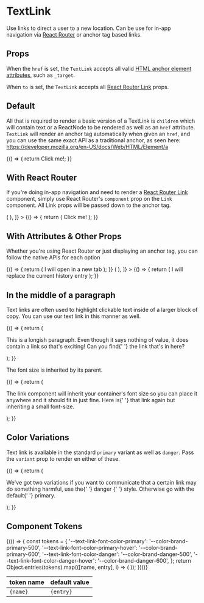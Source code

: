 
<Meta title="Components/TextLink/Overview" component={TextLink} />

# TextLink

Use links to direct a user to a new location. Can be use for in-app navigation via [React Router](https://reactrouter.com/)
or anchor tag based links.

## Props

When the `href` is set, the `TextLink` accepts all valid [HTML anchor element attributes](https://developer.mozilla.org/en-US/docs/Web/HTML/Element/a), such as `_target`.

When `to` is set, the `TextLink` accepts all [React Router Link](https://reactrouter.com/web/api/Link) props.

<ArgsTable of={TextLink} />

## Default

All that is required to render a basic version of a TextLink is `children` which will contain text
or a ReactNode to be rendered as well as an `href` attribute. `TextLink` will render an anchor tag automatically
when given an `href`, and you can use the same exact API as a traditional anchor, as seen here:
https://developer.mozilla.org/en-US/docs/Web/HTML/Element/a

<Canvas>
  <Story name="Default">
    {() => {
      return <TextLink href="http://palmetto.com">Click me!</TextLink>;
    }}
  </Story>
</Canvas>

## With React Router

If you're doing in-app navigation and need to render a [React Router Link](https://reactrouter.com/web/api/Link) component,
simply use React Router's `component` prop on the `Link` component. All Link props will be passed down to the anchor tag.

<Canvas>
  <Story
    name="With React Router"
    decorators={[
      Story => (
        <BrowserRouter>
          <Story />
        </BrowserRouter>
      ),
    ]}
  >
    {() => {
      return (
        <Link to="/" component={TextLink}>
          Click me!
        </Link>
      );
    }}
  </Story>
</Canvas>

## With Attributes & Other Props

Whether you're using React Router or just displaying an anchor tag, you can follow the native
APIs for each option

<Canvas>
  <Story name="With additional attributes">
    {() => {
      return (
        <TextLink href="http://ux.palmetto.com" target="_blank">
          I will open in a new tab
        </TextLink>
      );
    }}
  </Story>
</Canvas>

<Canvas>
  <Story
    name="With Link props"
    decorators={[
      Story => (
        <BrowserRouter>
          <Story />
        </BrowserRouter>
      ),
    ]}
  >
    {() => {
      return (
        <Link to="/" replace component={TextLink}>
          I will replace the current history entry
        </Link>
      );
    }}
  </Story>
</Canvas>

## In the middle of a paragraph

Text links are often used to highlight clickable text inside of a larger block of copy.
You can use our text link in this manner as well.

<Canvas>
  <Story name="Inside a paragraph">
    {() => {
      return (
        <p>
          This is a longish paragraph. Even though it says nothing of value, it does contain a link
          so that's exciting! Can you find{' '}
          <TextLink href="https://ux.palmetto.com">the link</TextLink> that's in here?
        </p>
      );
    }}
  </Story>
</Canvas>

The font size is inherited by its parent.

<Canvas>
  <Story name="With inherited font-size">
    {() => {
      return (
        <p className="font-size-sm">
          The link component will inherit your container's font size so you can place it anywhere
          and it should fit in just fine. Here is{' '}
          <TextLink href="https://ux.palmetto.com">that link</TextLink> again but inheriting a small
          font-size.
        </p>
      );
    }}
  </Story>
</Canvas>

## Color Variations

Text link is available in the standard `primary` variant as well as `danger`. Pass the `variant` prop
to render en either of these.

<Canvas>
  <Story name="Color variations">
    {() => {
      return (
        <p>
          We've got two variations if you want to communicate that a certain link may do something
          harmful, use the{' '}
          <TextLink href="https://ux.palmetto.com" variant="danger">
            danger
          </TextLink>{' '}
          style. Otherwise go with the default{' '}
          <TextLink href="https://ux.palmetto.com">primary</TextLink>.
        </p>
      );
    }}
  </Story>
</Canvas>

## Component Tokens

<table>
  <thead>
    <tr>
      <th>token name</th>
      <th>default value</th>
    </tr>
  </thead>
  <tbody>
    {(() => {
      const tokens = {
      '--text-link-font-color-primary': '--color-brand-primary-500',
      '--text-link-font-color-primary-hover': '--color-brand-primary-600',
      '--text-link-font-color-danger': '--color-brand-danger-500',
      '--text-link-font-color-danger-hover': '--color-brand-danger-600',
      };
      return Object.entries(tokens).map(([name, entry], i) => (
        <tr key={i}>
          <td>
            <code>{name}</code>
          </td>
          <td>
            <code>{entry}</code>
          </td>
        </tr>
      ));
    })()}

  </tbody>
</table>
